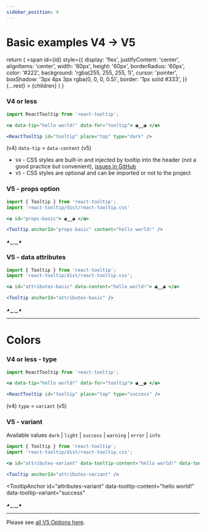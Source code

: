 ```yaml
---
sidebar_position: 4
---
```


# Basic examples V4 -> V5


  return (
    <span
      id={id}
      style={{
        display: 'flex',
        justifyContent: 'center',
        alignItems: 'center',
        width: '60px',
        height: '60px',
        borderRadius: '60px',
        color: '#222',
        background: 'rgba(255, 255, 255, 1)',
        cursor: 'pointer',
        boxShadow: '3px 4px 3px rgba(0, 0, 0, 0.5)',
        border: '1px solid #333',
      }}
      {...rest}
    >
      {children}
    </span>
  )
}

### V4 or less

```jsx
import ReactTooltip from 'react-tooltip';

<a data-tip="hello world!" data-for="tooltip"> ◕‿‿◕ </a>

<ReactTooltip id="tooltip" place="top" type="dark" />
```

(v4) `data-tip` = `data-content` (v5)

- `V4` - CSS styles are built-in and injected by tooltip into the header (not a good practice but convenient), [issues in GitHub](https://github.com/ReactTooltip/react-tooltip/issues?q=is%3Aissue+header)
- `V5` - CSS styles are optional and can be imported or not to the project

### V5 - props option

```jsx
import { Tooltip } from 'react-tooltip';
import 'react-tooltip/dist/react-tooltip.css'

<a id="props-basic"> ◕‿‿◕ </a>

<Tooltip anchorId="props-basic" content="hello world!" />
```

<TooltipAnchor id="props-basic">◕‿‿◕</TooltipAnchor>
<Tooltip anchorId="props-basic" content="hello world!" />

### V5 - data attributes

```jsx
import { Tooltip } from 'react-tooltip';
import 'react-tooltip/dist/react-tooltip.css';

<a id="attributes-basic" data-content="hello world!"> ◕‿‿◕ </a>

<Tooltip anchorId="attributes-basic" />
```

<TooltipAnchor id="attributes-basic" data-tooltip-content="hello world!">
  ◕‿‿◕
</TooltipAnchor>
<Tooltip anchorId="attributes-basic" />

---

# Colors

### V4 or less - type

```jsx
import ReactTooltip from 'react-tooltip';

<a data-tip="hello world!" data-for="tooltip"> ◕‿‿◕ </a>

<ReactTooltip id="tooltip" place="top" type="success" />
```

(v4) `type` = `variant` (v5)

### V5 - variant

Available values `dark` | `light` | `success` | `warning` | `error` | `info`

```jsx
import { Tooltip } from 'react-tooltip';
import 'react-tooltip/dist/react-tooltip.css';

<a id="attributes-variant" data-tooltip-content="hello world!" data-tooltip-variant="success"> ◕‿‿◕ </a>

<Tooltip anchorId="attributes-variant" />
```

<TooltipAnchor
  id="attributes-variant"
  data-tooltip-content="hello world!"
  data-tooltip-variant="success"
>
  ◕‿‿◕
</TooltipAnchor>
<Tooltip anchorId="attributes-variant" />

---

Please see [all V5 Options here](../options.mdx).
